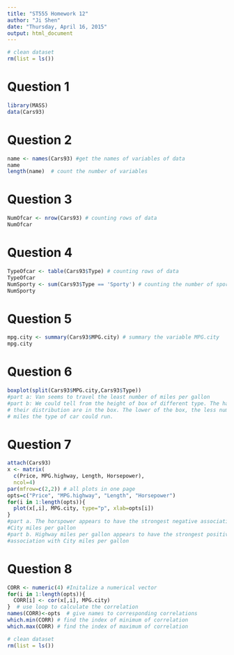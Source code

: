 ```yaml
---
title: "ST555 Homework 12"
author: "Ji Shen"
date: "Thursday, April 16, 2015"
output: html_document
---
```



```r
# clean dataset
rm(list = ls())
```
# Question 1
```r
library(MASS)
data(Cars93)
```
# Question 2
```r
name <- names(Cars93) #get the names of variables of data
name
length(name)  # count the number of variables
```
# Question 3
```r
NumOfcar <- nrow(Cars93) # counting rows of data
NumOfcar
```
# Question 4
```r
TypeOfcar <- table(Cars93$Type) # counting rows of data
TypeOfcar
NumSporty <- sum(Cars93$Type == 'Sporty') # counting the number of sporty cars
NumSporty
```
# Question 5
```r
mpg.city <- summary(Cars93$MPG.city) # summary the variable MPG.city
mpg.city
```
# Question 6
```r
boxplot(split(Cars93$MPG.city,Cars93$Type))
#part a: Van seems to travel the least number of miles per gallon
#part b: We could tell from the height of box of different type. The half of
# their distribution are in the box. The lower of the box, the less number of 
# miles the type of car could run.
```
# Question 7
```r
attach(Cars93)
x <- matrix(
  c(Price, MPG.highway, Length, Horsepower),
  ncol=4)
par(mfrow=c(2,2)) # all plots in one page
opts=c("Price", "MPG.highway", "Length", "Horsepower")
for(i in 1:length(opts)){ 
  plot(x[,i], MPG.city, type="p", xlab=opts[i])
}
#part a. The horspower appears to have the strongest negative association with 
#City miles per gallon
#part b. Highway miles per gallon appears to have the strongest positive 
#association with City miles per gallon
```
# Question 8
```r
CORR <- numeric(4) #Initalize a numerical vector
for(i in 1:length(opts)){ 
  CORR[i] <- cor(x[,i], MPG.city)
}  # use loop to calculate the correlation
names(CORR)<-opts  # give names to corresponding correlations
which.min(CORR) # find the index of minimum of correlation
which.max(CORR) # find the index of maximum of correlation
```




```r
# clean dataset
rm(list = ls())
```
